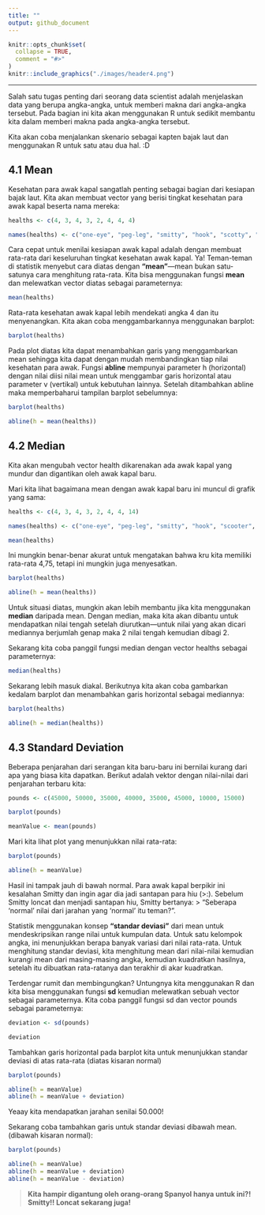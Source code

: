 ```yaml
---
title: ""
output: github_document
---
```


```r
knitr::opts_chunk$set(
  collapse = TRUE,
  comment = "#>"
)
knitr::include_graphics("./images/header4.png")
```

***

Salah satu tugas penting dari seorang data scientist adalah menjelaskan data yang berupa angka-angka, untuk memberi makna dari angka-angka tersebut. Pada bagian ini kita akan menggunakan R untuk sedikit membantu kita dalam memberi makna pada angka-angka tersebut.

Kita akan coba menjalankan skenario sebagai kapten bajak laut dan menggunakan R untuk satu atau dua hal. :D

## 4.1 Mean
Kesehatan para awak kapal sangatlah penting sebagai bagian dari kesiapan bajak laut. Kita akan membuat vector yang berisi tingkat kesehatan para awak kapal beserta nama mereka:

```r
healths <- c(4, 3, 4, 3, 2, 4, 4, 4)

names(healths) <- c("one-eye", "peg-leg", "smitty", "hook", "scotty", "kuma", "mickey", "blackbeard")
```

Cara cepat untuk menilai kesiapan awak kapal adalah dengan membuat rata-rata dari keseluruhan tingkat kesehatan awak kapal. Ya! Teman-teman di statistik menyebut cara diatas dengan **"mean"**---mean bukan satu-satunya cara menghitung rata-rata. Kita bisa menggunakan fungsi **mean** dan melewatkan vector diatas sebagai parameternya:

```r
mean(healths)
```

Rata-rata kesehatan awak kapal lebih mendekati angka 4 dan itu menyenangkan. Kita akan coba menggambarkannya menggunakan barplot:

```r
barplot(healths)
```

Pada plot diatas kita dapat menambahkan garis yang menggambarkan mean sehingga kita dapat dengan mudah membandingkan tiap nilai kesehatan para awak. Fungsi **abline** mempunyai parameter h (horizontal) dengan nilai diisi nilai mean untuk menggambar garis horizontal atau parameter v (vertikal) untuk kebutuhan lainnya. Setelah ditambahkan abline maka memperbaharui tampilan barplot sebelumnya:

```r
barplot(healths)

abline(h = mean(healths))
```

## 4.2 Median
Kita akan mengubah vector health dikarenakan ada awak kapal yang mundur dan digantikan oleh awak kapal baru.

Mari kita lihat bagaimana mean dengan awak kapal baru ini muncul di grafik yang sama:

```r
healths <- c(4, 3, 4, 3, 2, 4, 4, 14)

names(healths) <- c("one-eye", "peg-leg", "smitty", "hook", "scooter", "dan", "mickey", "davy jones")

mean(healths)
```

Ini mungkin benar-benar akurat untuk mengatakan bahwa kru kita memiliki rata-rata 4,75, tetapi ini mungkin juga menyesatkan.

```r
barplot(healths)

abline(h = mean(healths))
```

Untuk situasi diatas, mungkin akan lebih membantu jika kita menggunakan **median** daripada mean. Dengan median, maka kita akan dibantu untuk mendapatkan nilai tengah setelah diurutkan---untuk nilai yang akan dicari mediannya berjumlah genap maka 2 nilai tengah kemudian dibagi 2.

Sekarang kita coba panggil fungsi median dengan vector healths sebagai parameternya:

```r
median(healths)
```

Sekarang lebih masuk diakal. Berikutnya kita akan coba gambarkan kedalam barplot dan menambahkan garis horizontal sebagai mediannya:

```r
barplot(healths)

abline(h = median(healths))
```

## 4.3 Standard Deviation
Beberapa penjarahan dari serangan kita baru-baru ini bernilai kurang dari apa yang biasa kita dapatkan. Berikut adalah vektor dengan nilai-nilai dari penjarahan terbaru kita:

```r
pounds <- c(45000, 50000, 35000, 40000, 35000, 45000, 10000, 15000)

barplot(pounds)

meanValue <- mean(pounds)
```

Mari kita lihat plot yang menunjukkan nilai rata-rata:

```r
barplot(pounds)

abline(h = meanValue)
```

Hasil ini tampak jauh di bawah normal. Para awak kapal berpikir ini kesalahan Smitty dan ingin agar dia jadi santapan para hiu (>:). Sebelum Smitty loncat dan menjadi santapan hiu, Smitty bertanya:
> "Seberapa 'normal' nilai dari jarahan yang 'normal' itu teman?".

Statistik menggunakan konsep **"standar deviasi"** dari mean untuk mendeskripsikan range nilai untuk kumpulan data. Untuk satu kelompok angka, ini menunjukkan berapa banyak variasi dari nilai rata-rata. Untuk menghitung standar deviasi, kita menghitung mean dari nilai-nilai kemudian kurangi mean dari masing-masing angka, kemudian kuadratkan hasilnya, setelah itu dibuatkan rata-ratanya dan terakhir di akar kuadratkan.

Terdengar rumit dan membingungkan? Untungnya kita menggunakan R dan kita bisa menggunakan fungsi **sd** kemudian melewatkan sebuah vector sebagai parameternya. Kita coba panggil fungsi sd dan vector pounds sebagai parameternya:

```r
deviation <- sd(pounds)

deviation
```

Tambahkan garis horizontal pada barplot kita untuk menunjukkan standar deviasi di atas rata-rata (diatas kisaran normal)

```r
barplot(pounds)

abline(h = meanValue)
abline(h = meanValue + deviation)
```

Yeaay kita mendapatkan jarahan senilai 50.000!

Sekarang coba tambahkan garis untuk standar deviasi dibawah mean. (dibawah kisaran normal):

```r
barplot(pounds)

abline(h = meanValue)
abline(h = meanValue + deviation)
abline(h = meanValue - deviation)
```

> **Kita hampir digantung oleh orang-orang Spanyol hanya untuk ini?! Smitty!! Loncat sekarang juga!**
